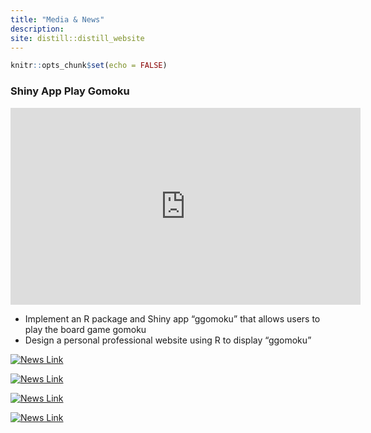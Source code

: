 ```yaml
---
title: "Media & News"
description:
site: distill::distill_website
---
```


```r
knitr::opts_chunk$set(echo = FALSE)
```

### Shiny App Play Gomoku
<iframe width="560" height="315" src="https://www.youtube.com/embed/d_A7VU1deEY" title="YouTube video player" frameborder="0" allow="accelerometer; autoplay; clipboard-write; encrypted-media; gyroscope; picture-in-picture" allowfullscreen></iframe>
- Implement an R package and Shiny app “ggomoku” that allows users to play the board game gomoku
- Design a personal professional website using R to display “ggomoku”

[![News Link](../img/news2022.jpg)](https://www.socsci.uci.edu/newsevents/news/2022/2022-05-31-pin-chun-chen-shout-out)

[![News Link](../img/news2022.jpg)](https://news.uci.edu/2021/12/14/uci-led-study-is-first-to-find-that-long-and-short-term-memory-vie-for-brain-space/?fs=e&s=cl)

[![News Link](../img/news2022.jpg)](https://www.socsci.uci.edu/newsevents/news/2021/2021-11-02-pin-chun-chen-cog-sci.php?fbclid=IwAR0Q6nRH-dZj6uk-OKLmjxCSEBkic7P8LuY5CX4zTQkWy3b_53RMWOwrXDA&fs=e&s=cl)

[![News Link](../img/news2022.jpg)](https://www.socsci.uci.edu/newsevents/news/2022/2022-05-31-pin-chun-chen-shout-out)
